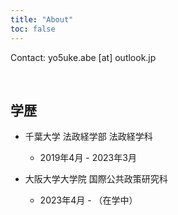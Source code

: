 ```yaml
---
title: "About"
toc: false
---
```

Contact: yo5uke.abe [at] outlook.jp

<br>

## 学歴

- 千葉大学 法政経学部 法政経学科

    - 2019年4月 - 2023年3月

- 大阪大学大学院 国際公共政策研究科

    - 2023年4月 - （在学中）